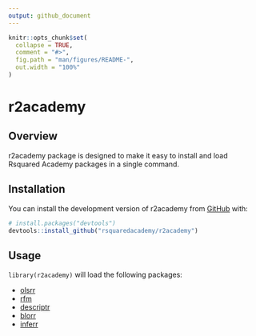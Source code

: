 ```yaml
---
output: github_document
---
```


<!-- README.md is generated from README.Rmd. Please edit that file -->

```r
knitr::opts_chunk$set(
  collapse = TRUE,
  comment = "#>",
  fig.path = "man/figures/README-",
  out.width = "100%"
)
```
# r2academy

## Overview

r2academy package is designed to make it easy to install and load Rsquared
Academy packages in a single command.

## Installation

You can install the development version of r2academy from [GitHub](https://github.com) with:

``` r
# install.packages("devtools")
devtools::install_github("rsquaredacademy/r2academy")
```

## Usage

`library(r2academy)` will load the following packages:

- [olsrr](https://olsrr.rsquaredacademy.com)
- [rfm](https://rfm.rsquaredacademy.com)
- [descriptr](https://descriptr.rsquaredacademy.com)
- [blorr](https://blorr.rsquaredacademy.com)
- [inferr](https://inferr.rsquaredacademy.com)
